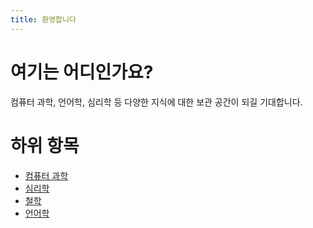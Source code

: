 ```yaml
---
title: 환영합니다
---
```


# 여기는 어디인가요?

컴퓨터 과학, 언어학, 심리학 등 다양한 지식에 대한 보관 공간이 되길 기대합니다.

# 하위 항목

* [컴퓨터 과학](computer_science)
* [심리학](psychology)
* [철학](philosophy)
* [언어학](linguistics)

<RecentChanges />